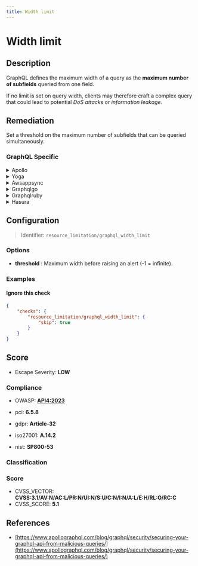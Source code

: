 ```yaml
---
title: Width limit
---
```


# Width limit

## Description

GraphQL defines the maximum width of a query as the **maximum number of subfields** queried from one field.

If no limit is set on query width, clients may therefore craft a complex query that could lead to potential *DoS attacks* or *information leakage*.


## Remediation

Set a threshold on the maximum number of subfields that can be queried simultaneously.



### GraphQL Specific

<details>
    <summary>Apollo</summary>

Add a module to compute query complexity and set a threshold on this complexity so that overly broad requests get canceled.For a user-friendly module which requires no schema modification whatsoever, check out the [graphql-validation-complexity](https://github.com/4Catalyzer/graphql-validation-complexity) module.

</details>

<details>
    <summary>Yoga</summary>

For `graphql-yoga`, you can use the `graphql-query-complexity` library to analyze and limit the complexity of incoming queries.

</details>

<details>
    <summary>Awsappsync</summary>

AWS AppSync allows you to set query depth and complexity limits directly in the AWS Management Console.

</details>

<details>
    <summary>Graphqlgo</summary>

For `graphql-go`, you can use a similar approach to Apollo by integrating a query complexity analysis library. There isn't a specific library recommended for `graphql-go`, but you can implement your own complexity analysis based on the principles outlined in the Apollo documentation.

</details>

<details>
    <summary>Graphqlruby</summary>

In `graphql-ruby`, you can limit query complexity by using the query complexity analysis feature.

</details>

<details>
    <summary>Hasura</summary>

Hasura allows you to set a width (=node) limit. To do so:

</details>

## Configuration

> Identifier: `resource_limitation/graphql_width_limit`

### Options

- **threshold** : Maximum width before raising an alert (-1 = infinite).




### Examples



#### Ignore this check

```json
{
    "checks": {
        "resource_limitation/graphql_width_limit": {
            "skip": true
        }
    }
}
```




## Score

- Escape Severity: **<span className="low-severity">LOW</span>**

### Compliance

- OWASP: **[API4:2023](https://github.com/OWASP/API-Security/blob/master/editions/2023/en/0xa4-unrestricted-resource-consumption.md)**
- pci: **6.5.8**
- gdpr: **Article-32**


- iso27001: **A.14.2**
- nist: **SP800-53**


### Classification






### Score

- CVSS_VECTOR: **CVSS:3.1/AV:N/AC:L/PR:N/UI:N/S:U/C:N/I:N/A:L/E:H/RL:O/RC:C**
- CVSS_SCORE: **5.1**

## References

- [https://www.apollographql.com/blog/graphql/security/securing-your-graphql-api-from-malicious-queries/](https://www.apollographql.com/blog/graphql/security/securing-your-graphql-api-from-malicious-queries/)
  